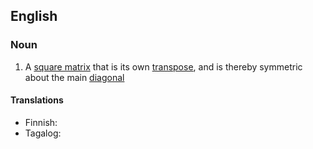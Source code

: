 ==English==

===Noun===
{{wikipedia}}
{{en-noun|es|symmetric matrices}}

# {{lb|en|mathematics}} A [[square matrix]] that is its own [[transpose]], and is thereby symmetric about the main [[diagonal]]

====Translations====
{{trans-top-also|a square matrix that is its own transpose, and is thereby symmetric about the main diagonal}}
* Finnish: {{t|fi|symmetrinen matriisi}}
* Tagalog: {{t|tl|parianyuing baskagan}}
{{trans-mid}}
{{trans-bottom}}